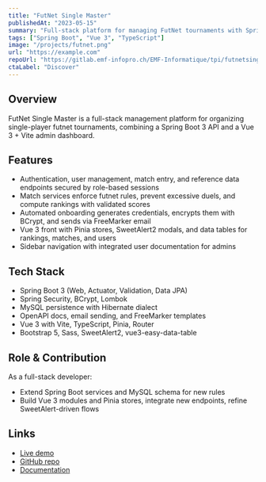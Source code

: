 ```yaml
---
title: "FutNet Single Master"
publishedAt: "2023-05-15"
summary: "Full-stack platform for managing FutNet tournaments with Spring Boot API and Vue 3 dashboard."
tags: ["Spring Boot", "Vue 3", "TypeScript"]
image: "/projects/futnet.png"
url: "https://example.com"
repoUrl: "https://gitlab.emf-infopro.ch/EMF-Informatique/tpi/futnetsinglemaster"
ctaLabel: "Discover"
---
```


## Overview

FutNet Single Master is a full-stack management platform for organizing single-player futnet tournaments, combining a Spring Boot 3 API and a Vue 3 + Vite admin dashboard.

## Features

- Authentication, user management, match entry, and reference data endpoints secured by role-based sessions
- Match services enforce futnet rules, prevent excessive duels, and compute rankings with validated scores
- Automated onboarding generates credentials, encrypts them with BCrypt, and sends via FreeMarker email
- Vue 3 front with Pinia stores, SweetAlert2 modals, and data tables for rankings, matches, and users
- Sidebar navigation with integrated user documentation for admins

## Tech Stack

- Spring Boot 3 (Web, Actuator, Validation, Data JPA)
- Spring Security, BCrypt, Lombok
- MySQL persistence with Hibernate dialect
- OpenAPI docs, email sending, and FreeMarker templates
- Vue 3 with Vite, TypeScript, Pinia, Router
- Bootstrap 5, Sass, SweetAlert2, vue3-easy-data-table

## Role & Contribution

As a full-stack developer:

- Extend Spring Boot services and MySQL schema for new rules
- Build Vue 3 modules and Pinia stores, integrate new endpoints, refine SweetAlert-driven flows

## Links

- [Live demo](https://example.com)
- [GitHub repo](https://gitlab.emf-infopro.ch/EMF-Informatique/tpi/futnetsinglemaster)
- [Documentation](/src/assets/Documentation%20utilisateur.pdf)
